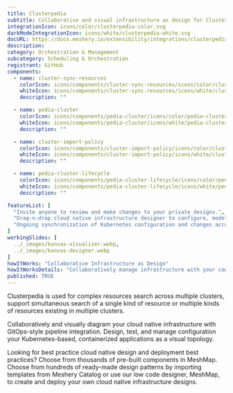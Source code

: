 ```yaml
---
title: Clusterpedia
subtitle: Collaborative and visual infrastructure as design for Clusterpedia
integrationIcon: icons/color/clusterpedia-color.svg
darkModeIntegrationIcon: icons/white/clusterpedia-white.svg
docURL: https://docs.meshery.io/extensibility/integrations/clusterpedia
description: 
category: Orchestration & Management
subcategory: Scheduling & Orchestration
registrant: GitHub
components:
  - name: cluster-sync-resources
    colorIcon: icons/components/cluster-sync-resources/icons/color/cluster-sync-resources-color.svg
    whiteIcon: icons/components/cluster-sync-resources/icons/white/cluster-sync-resources-white.svg
    description: ""

  - name: pedia-cluster
    colorIcon: icons/components/pedia-cluster/icons/color/pedia-cluster-color.svg
    whiteIcon: icons/components/pedia-cluster/icons/white/pedia-cluster-white.svg
    description: ""

  - name: cluster-import-policy
    colorIcon: icons/components/cluster-import-policy/icons/color/cluster-import-policy-color.svg
    whiteIcon: icons/components/cluster-import-policy/icons/white/cluster-import-policy-white.svg
    description: ""

  - name: pedia-cluster-lifecycle
    colorIcon: icons/components/pedia-cluster-lifecycle/icons/color/pedia-cluster-lifecycle-color.svg
    whiteIcon: icons/components/pedia-cluster-lifecycle/icons/white/pedia-cluster-lifecycle-white.svg
    description: ""

featureList: [
  "Invite anyone to review and make changes to your private designs.",
  "Drag-n-drop cloud native infrastructure designer to configure, model, and deploy your workloads.",
  "Ongoing synchronization of Kubernetes configuration and changes across any number of clusters."
]
workingSlides: [
  ../_images/kanvas-visualizer.webp,
  ../_images/kanvas-designer.webp
]
howItWorks: "Collaborative Infrastructure as Design"
howItWorksDetails: "Collaboratively manage infrastructure with your coworkers synchronously sharing the same designs."
published: TRUE
---
```

<p>
Clusterpedia is used for complex resources search across multiple clusters, support simultaneous search of a single kind of resource  or multiple kinds of resources existing in multiple clusters.
</p>
<p>
    Collaboratively and visually diagram your cloud native infrastructure with GitOps-style pipeline integration. Design, test, and manage configuration your Kubernetes-based, containerized applications as a visual topology.
</p>
<p>
    Looking for best practice cloud native design and deployment best practices? Choose from thousands of pre-built components in MeshMap. Choose from hundreds of ready-made design patterns by importing templates from Meshery Catalog or use our low code designer, MeshMap, to create and deploy your own cloud native infrastructure designs.
</p>
